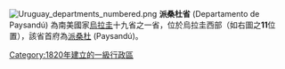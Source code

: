 {{unreferenced|time=2014-08-20T06:09:03+00:00}}
[[File:Uruguay_departments_numbered.png|right]]
'''派桑杜省''' (Departamento de Paysandú) 為南美國家[[烏拉圭|烏拉圭]]十九省之一省，位於烏拉圭西部（如右圖之'''11'''位置），該省首府為[[派桑杜|派桑杜]] (Paysandú)。

{{南美洲地理小作品}}
{{乌拉圭行政区划}}
[[Category:1820年建立的一級行政區|Category:1820年建立的一級行政區]]